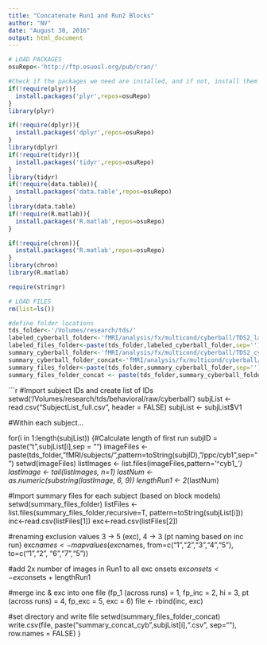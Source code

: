 ```yaml
---
title: "Concatenate Run1 and Run2 Blocks"
author: "NV"
date: "August 30, 2016"
output: html_document
---
```


```r
# LOAD PACKAGES
osuRepo<-'http://ftp.osuosl.org/pub/cran/'

#Check if the packages we need are installed, and if not, install them
if(!require(plyr)){
  install.packages('plyr',repos=osuRepo)
}
library(plyr)

if(!require(dplyr)){
  install.packages('dplyr',repos=osuRepo)
}
library(dplyr)
if(!require(tidyr)){
  install.packages('tidyr',repos=osuRepo)
}
library(tidyr)
if(!require(data.table)){
  install.packages('data.table',repos=osuRepo)
}
library(data.table)
if(!require(R.matlab)){
  install.packages('R.matlab',repos=osuRepo)
}

if(!require(chron)){
  install.packages('R.matlab',repos=osuRepo)
}
library(chron)
library(R.matlab)

require(stringr)
```

```r
# LOAD FILES
rm(list=ls())

#define folder locations
tds_folder<-'/Volumes/research/tds/'
labeled_cyberball_folder<-'fMRI/analysis/fx/multicond/cyberball/TDS2_labeled_cyb_data'
labeled_files_folder<-paste(tds_folder,labeled_cyberball_folder,sep='')
summary_cyberball_folder<-'fMRI/analysis/fx/multicond/cyberball/TDS2_cyb_summary/blocks/excFpHi'
summary_cyberball_folder_concat<-'fMRI/analysis/fx/multicond/cyberball/TDS2_cyb_summary/blocks/excFpHi_concat'
summary_files_folder<-paste(tds_folder,summary_cyberball_folder,sep='')
summary_files_folder_concat <- paste(tds_folder,summary_cyberball_folder_concat,sep='')
```

```r
#Import subject IDs and create list of IDs
setwd('/Volumes/research/tds/behavioral/raw/cyberball')
subjList <- read.csv("SubjectList_full.csv", header = FALSE)
subjList <- subjList$V1

#Within each subject...

for(i in 1:length(subjList)) 
{#Calculate length of first run
 subjID = paste("t",subjList[i],sep = "")
 imageFiles <- paste(tds_folder,"fMRI/subjects/",pattern=toString(subjID),"/ppc/cyb1",sep="")
 setwd(imageFiles)
 listImages <- list.files(imageFiles,pattern='^cyb1_*')
 lastImage <- tail(listImages, n=1)
 lastNum <- as.numeric(substring(lastImage, 6, 9))
 lengthRun1 <- 2*(lastNum)
                          
 #Import summary files for each subject (based on block models)
 setwd(summary_files_folder)
 listFiles <- list.files(summary_files_folder,recursive=T, pattern=toString(subjList[i]))
 inc<-read.csv(listFiles[1])
 exc<-read.csv(listFiles[2])
 
 #renaming exclusion values 3 -> 5 (exc), 4 -> 3 (pt naming based on inc run)
 exc$names <- mapvalues(exc$names, from=c("1","2","3","4","5"), to=c("1","2", "6","7","5"))
 
#add 2x number of images in Run1 to all exc onsets
 exc$onsets <- exc$onsets + lengthRun1
 
 #merge inc & exc into one file (fp_1 (across runs) = 1, fp_inc = 2, hi = 3, pt (across runs) = 4, fp_exc = 5, exc = 6)
 file <- rbind(inc, exc)

 #set directory and write file
 setwd(summary_files_folder_concat)
 write.csv(file, paste("summary_concat_cyb",subjList[i],".csv", sep=""), row.names = FALSE) }